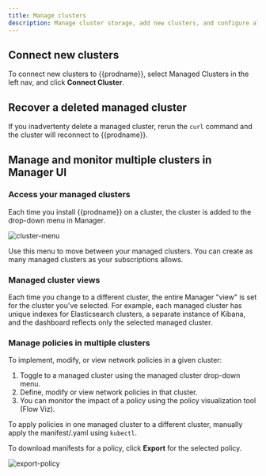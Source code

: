 ```yaml
---
title: Manage clusters
description: Manage cluster storage, add new clusters, and configure alerts.
---
```


## Connect new clusters

To connect new clusters to {{prodname}}, select Managed Clusters in the left nav, and click **Connect Cluster**.

## Recover a deleted managed cluster

If you inadvertenty delete a managed cluster, rerun the `curl` command and the cluster will reconnect to {{prodname}}.

## Manage and monitor multiple clusters in Manager UI

### Access your managed clusters

Each time you install {{prodname}} on a cluster, the cluster is added to the drop-down menu in Manager.

![cluster-menu](/img/calico-cloud/cluster-menu.png)

Use this menu to move between your managed clusters. You can create as many managed clusters as your subscriptions allows.

### Managed cluster views

Each time you change to a different cluster, the entire Manager "view" is set for the cluster you've selected. For example, each managed cluster has unique indexes for Elasticsearch clusters, a separate instance of Kibana, and the dashboard reflects only the selected managed cluster.

### Manage policies in multiple clusters

To implement, modify, or view network policies in a given cluster:

1. Toggle to a managed cluster using the managed cluster drop-down menu.
1. Define, modify or view network policies in that cluster.
1. You can monitor the impact of a policy using the policy visualization tool (Flow Viz).

To apply policies in one managed cluster to a different cluster, manually apply the manifest/.yaml using `kubectl`.

To download manifests for a policy, click **Export** for the selected policy.

![export-policy](/img/calico-cloud/export-policy.png)
